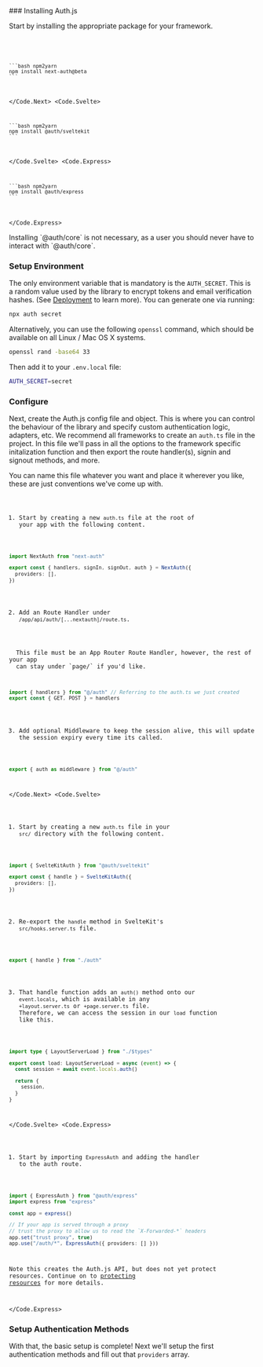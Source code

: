 
<Steps>
### Installing Auth.js

Start by installing the appropriate package for your framework.

<Code>
  <Code.Next>
    
    ```bash npm2yarn
    npm install next-auth@beta
    ```

  </Code.Next>
  <Code.Svelte>
  
    ```bash npm2yarn
    npm install @auth/sveltekit
    ```
  </Code.Svelte>
  <Code.Express>
  
    ```bash npm2yarn
    npm install @auth/express
    ```
  
  </Code.Express>
</Code>

<Callout type="info">
  Installing `@auth/core` is not necessary, as a user you should never have to
  interact with `@auth/core`.
</Callout>

### Setup Environment

The only environment variable that is mandatory is the `AUTH_SECRET`. This is a random value used by the library to encrypt tokens and email
verification hashes. (See [Deployment](/getting-started/deployment) to learn more). You can generate one via running:

```bash
npx auth secret
```

Alternatively, you can use the following `openssl` command, which should be available on all Linux / Mac OS X systems.

```bash
openssl rand -base64 33
```

Then add it to your `.env.local` file:

```bash filename=".env.local"
AUTH_SECRET=secret
```

### Configure

Next, create the Auth.js config file and object. This is where you can control the behaviour of the library and specify custom authentication logic, adapters, etc. We recommend all frameworks to create an `auth.ts` file in the project. In this file we'll pass in all the options to the framework specific initalization function and then export the route handler(s), signin and signout methods, and more.

<Callout type="info">
  You can name this file whatever you want and place it wherever you like, these
  are just conventions we've come up with.
</Callout>

<Code>
  <Code.Next>

1. Start by creating a new `auth.ts` file at the root of your app with the following content.

```ts filename="./auth.ts"
import NextAuth from "next-auth"

export const { handlers, signIn, signOut, auth } = NextAuth({
  providers: [],
})
```

2. Add an Route Handler under `/app/api/auth/[...nextauth]/route.ts`.

<Callout>
  This file must be an App Router Route Handler, however, the rest of your app
  can stay under `page/` if you'd like.
</Callout>

```ts filename="./app/api/auth/[...nextauth]/route.ts"
import { handlers } from "@/auth" // Referring to the auth.ts we just created
export const { GET, POST } = handlers
```

3. Add optional Middleware to keep the session alive, this will update the session expiry every time its called.

```ts filename="./middleware.ts"
export { auth as middleware } from "@/auth"
```

  </Code.Next>
  <Code.Svelte>

1. Start by creating a new `auth.ts` file in your `src/` directory with the following content.

```ts filename="./src/auth.ts"
import { SvelteKitAuth } from "@auth/sveltekit"

export const { handle } = SvelteKitAuth({
  providers: [],
})
```

2. Re-export the `handle` method in SvelteKit's `src/hooks.server.ts` file.

```ts filename="./src/hooks.server.ts"
export { handle } from "./auth"
```

3. That handle function adds an `auth()` method onto our `event.locals`, which is available in any `+layout.server.ts` or `+page.server.ts` file. Therefore, we can access the session in our `load` function like this.

```ts filename="./src/routes/+layout.server.ts" {4}
import type { LayoutServerLoad } from "./$types"

export const load: LayoutServerLoad = async (event) => {
  const session = await event.locals.auth()

  return {
    session,
  }
}
```

  </Code.Svelte>
  <Code.Express>

1. Start by importing `ExpressAuth` and adding the handler to the auth route.

```ts filename="./src/routes/auth.route.ts" {1, 9}
import { ExpressAuth } from "@auth/express"
import express from "express"

const app = express()

// If your app is served through a proxy
// trust the proxy to allow us to read the `X-Forwarded-*` headers
app.set("trust proxy", true)
app.use("/auth/*", ExpressAuth({ providers: [] }))
```

Note this creates the Auth.js API, but does not yet protect resources. Continue on to [protecting resources](/getting-started/session-management/protecting) for more details.

  </Code.Express>
</Code>

### Setup Authentication Methods

With that, the basic setup is complete! Next we'll setup the first authentication methods and fill out that `providers` array.

</Steps>
